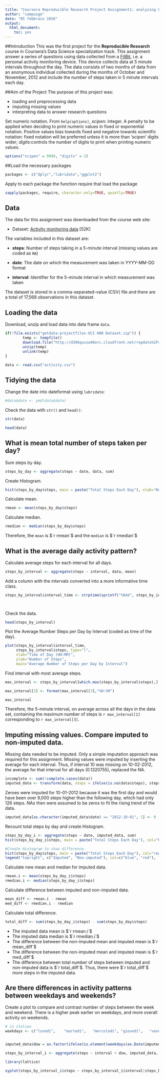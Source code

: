 ```yaml
---
title: "Coursera Reproducible Research Project Assignment1: analyzing FitBit data"
author: "campusge"
date: "05 febbraio 2016"
output: 
  html_document: 
    toc: yes
---
```




##Introduction
This was the first project for the **Reproducible Research** course in Coursera's Data Science specialization track.
This assignment answer a series of questions using data collected from a [FitBit](http://en.wikipedia.org/wiki/Fitbit), i.e. a personal activity monitoring device. This device collects data at 5 minute intervals throughout the day. The data consists of two months of data from an anonymous individual collected during the months of October and November, 2012 and include the number of steps taken in 5 minute intervals each day.


##Aim of the Project
The purpose of this project was:

* loading and preprocessing data
* imputing missing values
* interpreting data to answer research questions

Set numeric notation.  From `help(options)`, $scipen$: integer. A penalty to be applied when deciding to print numeric values in fixed or exponential notation. Positive values bias towards fixed and negative towards scientific notation: fixed notation will be preferred unless it is more than ‘scipen’ digits wider; $digits$:controls the number of digits to print when printing numeric values.
```r
options("scipen" = 9999, "digits" = 2) 
```

##Load the necessary packages
```r
packages <- c("dplyr","lubridate","ggplot2")
```

Apply to each package the function require that load the package
```r
sapply(packages, require, character.only=TRUE, quietly=TRUE)
```

## Data
The data for this assignment was downloaded from the course web
site:

* Dataset: [Activity monitoring data](https://d396qusza40orc.cloudfront.net/repdata%2Fdata%2Factivity.zip) [52K]

The variables included in this dataset are:

* **steps**: Number of steps taking in a 5-minute interval (missing
    values are coded as `NA`)

* **date**: The date on which the measurement was taken in YYYY-MM-DD
    format

* **interval**: Identifier for the 5-minute interval in which
    measurement was taken

The dataset is stored in a comma-separated-value (CSV) file and there are a total of 17,568 observations in this dataset.

## Loading the data

Download, unzip and load data into data frame `data`. 
```r
if(!file.exists("getdata-projectfiles-UCI HAR Dataset.zip")) {
        temp <- tempfile()
        download.file("http://d396qusza40orc.cloudfront.net/repdata%2Fdata%2Factivity.zip",temp)
        unzip(temp)
        unlink(temp)
}

data <- read.csv("activity.csv")
```



## Tidying the data

Change the date into dateformat using `lubridate`: 
```r
#data$date <- ymd(data$date)
```

Check the data with `str()` and `head()`:


```r
str(data)
```

```r
head(data)
```


## What is mean total number of steps taken per day?
Sum steps by day.
```r
steps_by_day <- aggregate(steps ~ date, data, sum)
```

Create Histogram.
```r
hist(steps_by_day$steps, main = paste("Total Steps Each Day"), xlab="Number of Steps", breaks=20, col = "grey")
```


Calculate mean.
```r
rmean <- mean(steps_by_day$steps)
```

Calculate median.
```r
rmedian <- median(steps_by_day$steps)
```

Therefore, the `mean` is $`r rmean`$ and the `median` is $`r rmedian`$





## What is the average daily activity pattern?

Calculate average steps for each interval for all days. 
```r
steps_by_interval <- aggregate(steps ~ interval, data, mean)
```


Add a column with the intervals converted into a more informative time class. 
```r


steps_by_interval$interval_time <- strptime(sprintf("%04d", steps_by_interval$interval), format="%H%M")

 

```
Check the data. 
```r
head(steps_by_interval)
```

Plot the Average Number Steps per Day by Interval (coded as time of the day). 

```r
plot(steps_by_interval$interval_time,
     steps_by_interval$steps, type="l", 
     xlab="Time of Day (HH:MM)", 
     ylab="Number of Steps",
     main="Average Number of Steps per Day by Interval")
```

Find interval with most average steps. 
```r
max_interval <- steps_by_interval[which.max(steps_by_interval$steps),]

max_interval[3] <- format(max_interval[3],"%H:%M")

max_interval
```

Therefore, the 5-minute interval, on average across all the days in the data set, containing the maximum number of steps is `r max_interval[1]` corresponding to `r max_interval[3]`.

## Imputing missing values. Compare imputed to non-imputed data.
Missing data needed to be imputed. Only a simple imputation approach was required for this assignment. 
Missing values were imputed by inserting the average for each interval. Thus, if interval 10 was missing on 10-02-2012, the average for that interval for all days (0.1320755), replaced the NA. 
```r
incomplete <- sum(!complete.cases(data))
imputed_data <- transform(data, steps = ifelse(is.na(data$steps), steps_by_interval$steps[match(data$interval, steps_by_interval$interval)], data$steps))
```

Zeroes were imputed for 10-01-2012 because it was the first day and would have been over 9,000 steps higher than the following day, which had only 126 steps. NAs then were assumed to be zeros to fit the rising trend of the data. 
```r
imputed_data[as.character(imputed_data$date) == "2012-10-01", 1] <- 0
```

Recount total steps by day and create Histogram. 
```r
steps_by_day_i <- aggregate(steps ~ date, imputed_data, sum)
hist(steps_by_day_i$steps, main = paste("Total Steps Each Day"), col="blue", xlab="Number of Steps")

#Create Histogram to show difference. 
hist(steps_by_day$steps, main = paste("Total Steps Each Day"), col="red", xlab="Number of Steps", add=T)
legend("topright", c("Imputed", "Non-imputed"), col=c("blue", "red"), lwd=10)
```

Calculate new mean and median for imputed data. 
```r
rmean.i <- mean(steps_by_day_i$steps)
rmedian.i <- median(steps_by_day_i$steps)
```

Calculate difference between imputed and non-imputed data.
```r
mean_diff <- rmean.i - rmean
med_diff <- rmedian.i - rmedian
```

Calculate total difference.
```r
total_diff <- sum(steps_by_day_i$steps) - sum(steps_by_day$steps)
```
* The imputed data mean is $`r rmean.i`$
* The imputed data median is $`r rmedian.i`$
* The difference between the non-imputed mean and imputed mean is $`r mean_diff`$
* The difference between the non-imputed mean and imputed mean is $`r med_diff`$
* The difference between total number of steps between imputed and non-imputed data is $`r total_diff`$. Thus, there were $`r total_diff`$ more steps in the imputed data.


## Are there differences in activity patterns between weekdays and weekends?
Create a plot to compare and contrast number of steps between the week and weekend. There is a higher peak earlier on weekdays, and more overall activity on weekends.  
``` r

# in italian
weekdays <- c("lunedì",    "martedì",   "mercoledì", "giovedì",   "venerdì")


imputed_data$dow = as.factor(ifelse(is.element(weekdays(as.Date(imputed_data$date)),weekdays), "Weekday", "Weekend"))

steps_by_interval_i <- aggregate(steps ~ interval + dow, imputed_data, mean)

library(lattice)

xyplot(steps_by_interval_i$steps ~ steps_by_interval_i$interval|steps_by_interval_i$dow, main="Average Steps per Day by Interval",xlab="Interval", ylab="Steps",layout=c(1,2), type="l")

```

